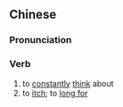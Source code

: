 ==Chinese==
{{zh-forms}}

===Pronunciation===
{{zh-pron
|c=sam1 si1 si1
|cat=v
}}

===Verb===
{{zh-verb}} {{tcx|Cantonese|lang=zh}}

# to [[constantly]] [[think]] about
# to [[itch]]; to [[long for]]